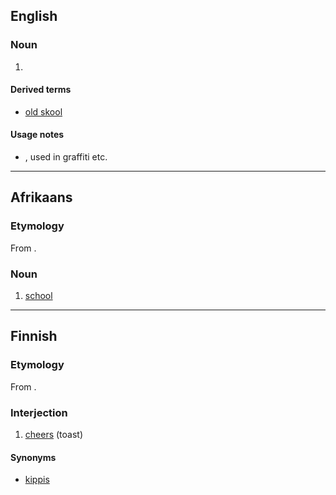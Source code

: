 ==English==

===Noun===
{{en-noun}}

# {{misspelling of|school|lang=en}}

====Derived terms====
* [[old skool]]

====Usage notes====
* {{w|Sensational spelling}}, used in graffiti etc.

----

==Afrikaans==

===Etymology===
From {{etyl|nl|af}} {{m|nl|school}}.

===Noun===
{{af-noun|skole}}

# [[school]]

----

==Finnish==

===Etymology===
From {{etyl|sv|fi}} {{m|sv|skål}}.

===Interjection===
{{head|fi|interjection|head=skool!}}

# [[cheers]] (toast)

====Synonyms====
* [[kippis]]